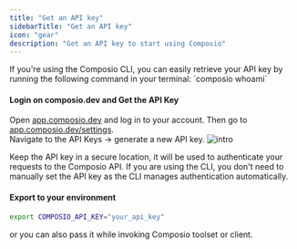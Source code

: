 ```yaml
---
title: "Get an API key"
sidebarTitle: "Get an API key"
icon: "gear"
description: "Get an API key to start using Composio"
---
```


<Note>
If you're using the Composio CLI, you can easily retrieve your API key by running the following command in your terminal:
`composio whoami`
</Note>

#### Login on composio.dev and Get the API Key

  Open <a href="https://app.composio.dev" target="_blank">app.composio.dev</a> and log in to your account.
  Then go to <a href="https://app.composio.dev/settings" target="_blank">app.composio.dev/settings</a>.<br/>
  Navigate to the API Keys -> generate a new API key.
  ![intro](/media/js_sdk/api_key.png)


Keep the API key in a secure location, it will be used to authenticate your requests to the Composio API.
<Warning>
If you are using the CLI, you don't need to manually set the API key as the CLI manages authentication automatically.
</Warning>

#### Export to your environment

```bash
export COMPOSIO_API_KEY="your_api_key"
```

or you can also pass it while invoking Composio toolset or client.  